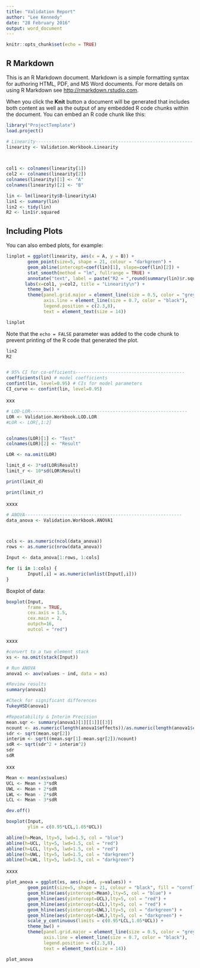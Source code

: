 ```yaml
---
title: "Validation Report"
author: "Lee Kennedy"
date: "28 February 2016"
output: word_document
---
```


```r
knitr::opts_chunk$set(echo = TRUE)
```

## R Markdown

This is an R Markdown document. Markdown is a simple formatting syntax for authoring HTML, PDF, and MS Word documents. For more details on using R Markdown see <http://rmarkdown.rstudio.com>.

When you click the **Knit** button a document will be generated that includes both content as well as the output of any embedded R code chunks within the document. You can embed an R code chunk like this:

```r
library("ProjectTemplate")
load.project()

# Linearity-----------------------------------------------------------
linearity <- Validation.Workbook.Linearity


                
col1 <- colnames(linearity[1])
col2 <- colnames(linearity[2])
colnames(linearity)[1] <- "A"
colnames(linearity)[2] <- "B"

lin <- lm(linearity$B~linearity$A)
lin1 <- summary(lin)
lin2 <- tidy(lin)
R2 <- lin1$r.squared
```

## Including Plots

You can also embed plots, for example:

```r
linplot = ggplot(linearity, aes(x = A, y = B)) + 
        geom_point(size=5, shape = 21, colour = "darkgreen") + 
        geom_abline(intercept=coef(lin)[1], slope=coef(lin)[2]) + 
        stat_smooth(method = "lm", fullrange = TRUE) +
        annotate("text", label = paste("R2 = ",round(summary(lin)$r.squared,digits=4)), x = 0.5*max(linearity[,1]), y = 0.8*max(linearity[,2])) +
       labs(x=col1, y=col2, title = "Linearity\n") +
        theme_bw() +
        theme(panel.grid.major = element_line(size = 0.5, color = "grey"), 
              axis.line = element_line(size = 0.7, color = "black"), 
              legend.position = c(2.3,8), 
              text = element_text(size = 14))

linplot
```

Note that the `echo = FALSE` parameter was added to the code chunk to prevent printing of the R code that generated the plot.

```r
lin2
R2


# 95% CI for co-efficients-----------------------------------------
coefficients(lin) # model coefficients
confint(lin, level=0.95) # CIs for model parameters
CI_curve <- confint(lin, level=0.95) 
```

xxx

```r
# LOD-LOR-----------------------------------------------------------
LOR <- Validation.Workbook.LOD.LOR
#LOR <- LOR[,1:2]


colnames(LOR)[1] <- "Test"
colnames(LOR)[2] <- "Result"

LOR <- na.omit(LOR)

limit_d <- 3*sd(LOR$Result)
limit_r <- 10*sd(LOR$Result)

print(limit_d)

print(limit_r)
```

xxxx

```r
# ANOVA-----------------------------------------------------------
data_anova <- Validation.Workbook.ANOVA1



cols <- as.numeric(ncol(data_anova))
rows <- as.numeric(nrow(data_anova))

Input <- data_anova[1:rows, 1:cols]

for (i in 1:cols) {
        Input[,i] = as.numeric(unlist(Input[,i]))
}
```

Boxplot of data:

```r

boxplot(Input,
        frame = TRUE,
        cex.axis = 1.5,
        cex.main = 2,
        outpch=16,
        outcol = "red")
```

xxxx

```r
#convert to a two element stack
xs <- na.omit(stack(Input))

# Run ANOVA
anova1 <- aov(values ~ ind, data = xs)

#Review results
summary(anova1)

#Check for significant differences
TukeyHSD(anova1)

#Repeatability & Interim Precision
mean.sqr <- summary(anova1)[1][[1]][[3]]
ncount <- as.numeric(length(anova1$effects))/as.numeric(length(anova1$coefficients))
sdr <- sqrt(mean.sqr[2])
interim <- sqrt((mean.sqr[1]-mean.sqr[2])/ncount)
sdR <- sqrt(sdr^2 + interim^2)
sdr
sdR

```


xxx

```r


Mean <- mean(xs$values)
UCL <- Mean + 3*sdR
UWL <- Mean + 2*sdR
LWL <- Mean - 2*sdR
LCL <- Mean - 3*sdR

dev.off()

boxplot(Input,
        ylim = c(0.95*LCL,1.05*UCL))

abline(h=Mean, lty=5, lwd=1.5, col = "blue")
abline(h=UCL, lty=5, lwd=1.5, col = "red")
abline(h=LCL, lty=5, lwd=1.5, col = "red")
abline(h=UWL, lty=5, lwd=1.5, col = "darkgreen")
abline(h=LWL, lty=5, lwd=1.5, col = "darkgreen")
```
xxxx
```r
plot_anova = ggplot(xs, aes(x=ind, y=values)) +
        geom_point(size=5, shape = 21, colour = "black", fill = "cornflowerblue") +
        geom_hline(aes(yintercept=Mean),lty=5, col = "blue") +
        geom_hline(aes(yintercept=UCL),lty=5, col = "red") +
        geom_hline(aes(yintercept=LCL),lty=5, col = "red") +
        geom_hline(aes(yintercept=UWL),lty=5, col = "darkgreen") +
        geom_hline(aes(yintercept=LWL),lty=5, col = "darkgreen") +
        scale_y_continuous(limits = c(0.95*LCL,1.05*UCL)) +
        theme_bw() +
        theme(panel.grid.major = element_line(size = 0.5, color = "grey"), 
              axis.line = element_line(size = 0.7, color = "black"), 
              legend.position = c(2.3,8), 
              text = element_text(size = 14))

plot_anova
```

